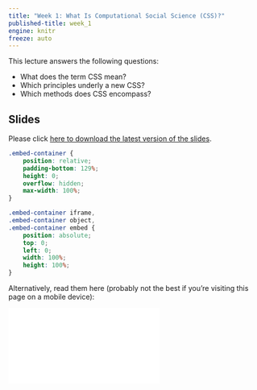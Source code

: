 ```yaml
---
title: "Week 1: What Is Computational Social Science (CSS)?"
published-title: week_1
engine: knitr
freeze: auto
---
```


This lecture answers the following questions:

- What does the term CSS mean?
- Which principles underly a new CSS?
- Which methods does CSS encompass?

## Slides 

Please click [here to download the latest version of the slides](./slides/20251014-intro.pdf).

```css

.embed-container {
    position: relative;
    padding-bottom: 129%;
    height: 0;
    overflow: hidden;
    max-width: 100%;
}

.embed-container iframe,
.embed-container object,
.embed-container embed {
    position: absolute;
    top: 0;
    left: 0;
    width: 100%;
    height: 100%;
}

```

Alternatively, read them here (probably not the best if you're visiting this page on a mobile device):

<div class="embed-container">
  <iframe src="./slides/20251014-intro.pdf" style="border: 0.5px"></iframe>
</div>


